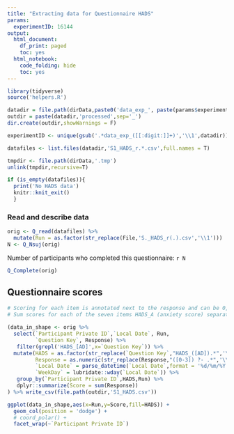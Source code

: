 ```yaml
---
title: "Extracting data for Questionnaire HADS"
params:
  experimentID: 16144
output:
  html_document:
    df_print: paged
    toc: yes
  html_notebook:
    code_folding: hide
    toc: yes
---
```


<!-- # This is the Blursday database paper source code. -->
<!-- # This code was used to prepare the following article: -->
<!-- # XXX Ref. to add XXX -->
<!-- # -->
<!-- # The live application of the server can be accessed at  -->
<!-- # https://dnacombo.shinyapps.io/Blursday/ -->
<!-- # This code is publicly available at -->
<!-- # https://github.com/dnacombo/TSDshiny -->

<!-- #     Copyright (C) 2021  Maximilien Chaumon -->
<!-- # -->
<!-- #     This program is free software: you can redistribute it and/or modify -->
<!-- #     it under the terms of the GNU General Public License as published by -->
<!-- #     the Free Software Foundation, either version 3 of the License, or -->
<!-- #     (at your option) any later version. -->
<!-- # -->
<!-- #     This program is distributed in the hope that it will be useful, -->
<!-- #     but WITHOUT ANY WARRANTY; without even the implied warranty of -->
<!-- #     MERCHANTABILITY or FITNESS FOR A PARTICULAR PURPOSE.  See the -->
<!-- #     GNU General Public License for more details. -->
<!-- # -->
<!-- #     You should have received a copy of the GNU General Public License -->
<!-- #     along with this program.  If not, see <http://www.gnu.org/licenses/>. -->


```r
library(tidyverse)
source('helpers.R')
```

```r

datadir = file.path(dirData,paste0('data_exp_', paste(params$experimentID,collapse='-'), '_', ExperimentName[1]))
outdir = paste(datadir,'processed',sep='_')
dir.create(outdir,showWarnings = F)

experimentID <- unique(gsub('.*data_exp_([[:digit:]]+)','\\1',datadir))

datafiles <- list.files(datadir,'S1_HADS_r.*.csv',full.names = T)

tmpdir <- file.path(dirData,'.tmp')
unlink(tmpdir,recursive=T)

if (is_empty(datafiles)){
  print('No HADS data')
  knitr::knit_exit()
  }

```

### Read and describe data

```r
orig <- Q_read(datafiles) %>%
  mutate(Run = as.factor(str_replace(File,'S._HADS_r(.).csv','\\1')))
N <- Q_Nsuj(orig)


```

Number of participants who completed this questionnaire:
`r N`

```r

Q_Complete(orig)

```

## Questionnaire scores

```r

# Scoring for each item is annotated next to the response and can be 0,1, 2 or 3
# Sum scores for each of the seven items HADS_A (anxiety score) separately from the HADS_D (depression score)

(data_in_shape <- orig %>%
  select(`Participant Private ID`,`Local Date`, Run,
         `Question Key`, Response) %>%
   filter(grepl('HADS_[AD]',x=`Question Key`)) %>%
  mutate(HADS = as.factor(str_replace(`Question Key`,"HADS_([AD]).*",'\\1')),
         Response = as.numeric(str_replace(Response,"([0-3]) ?- .*",'\\1')),
         `Local Date` = parse_datetime(`Local Date`,format = '%d/%m/%Y %H:%M:%S'),
         `WeekDay` = lubridate::wday(`Local Date`)) %>%
   group_by(`Participant Private ID`,HADS,Run) %>% 
   dplyr::summarize(Score = sum(Response))
) %>% write_csv(file.path(outdir,'S1_HADS.csv'))

```


```r
ggplot(data_in_shape,aes(x=Run,y=Score,fill=HADS)) +
  geom_col(position = 'dodge') +
  # coord_polar() +
  facet_wrap(~`Participant Private ID`)
```